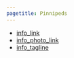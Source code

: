 ```yaml
---
pagetitle: Pinnipeds
---
```


- [info_link](https://olympiccoast.noaa.gov/living/marinelife/mammals/mammals.html)
- [info_photo_link](https://olympiccoast.noaa.gov/library/pixpages/librarypixpg_elephantseals.html)
- [info_tagline](Seals and sea lions are pinnipeds and they are some of the most charismatic mammals along the Olympic Coast.)


